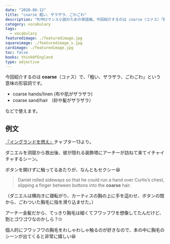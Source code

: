 ```yaml
---
date: "2020-08-12"
title: "coarse 粗い、ザラザラ、ごわごわ"
description: "M/Mロマンス小説のための単語帳。今回紹介するのは coarse（コァス）「粗い、ザラザラ、ごわごわ」という意味の形容詞です。"
category: vocabulary
tags:
  - vocabulary
featuredimage: ./featuredimage.jpg
squareimage: ./featuredimage_s.jpg
cardimage: ./featuredimage.jpg
toc: false
books: thinkOfEngland
type: adjective
---
```



今回紹介するのは __coarse__（コァス）で、「粗い、ザラザラ、ごわごわ」という意味の形容詞です。

- coarse hands/linen (布や肌がザラザラ)
- coarse sand/hair （砂や髪がザラザラ）

などで使えます。

## 例文

[『イングランドを想え』](/mm-romance/think-of-england/)チャプター13より。

ダニエルを洞窟から救出後、彼が隠れる装飾塔にアーチーが訪ねて来てイチャイチャするシーン。

ボタンを開けずに触ってるあたりが、なんともセクシー😆

<Blockquote book srcBook="thinkOfEngland" lang="en" chapter="13">
Daniel rolled sideways so that he could run a hand over Curtis’s chest, slipping a finger between buttons into the <strong>coarse</strong> hair.
</Blockquote>

<p className="translation">（ダニエルは横向きに寝転がり、カーティスの胸の上に手を這わせ、ボタンの間から、ごわついた胸毛に指を滑り込ませた。）</p>

アーチー金髪だから、てっきり胸毛は細くてフワッフワを想像してたんだけど、割とゴワゴワなのかしら？🙄

個人的にフワッフワの胸毛をわしゃわしゃ触るのが好きなので、本の中に胸毛のシーンが出てくると非常に嬉しい😆

<VocabularyFooter book="thinkOfEngland" />
